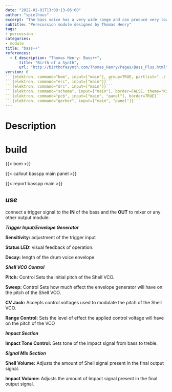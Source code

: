 ```yaml
---
date: "2022-01-01T13:09:13-06:00"
author: "spielhuus"
excerpt: "The bass voice has a very wide range and can produce very low and long bass sounds but also high pitch bass voices. the pitch is voltage controller, but the tracking is not comparable to a vco. the voltage control for the pitch does not track very well. i never use it, maybe i build a version of this module without this part."
subtitle: "Perecussion module designed by Thomas Henry"
tags:
- percussion
categories:
- module
title: "bass++"
references:
  - { description: "Thomas Henry: Bass++",
      title: "Birth of a Synth",
      url: "http://birthofasynth.com/Thomas_Henry/Pages/Bass_Plus.html" }
version: 0
```{elektron, command="bom", input=["main"], group=TRUE, partlist="../../lib/partlist.yaml"}```
```{elektron, command="erc", input=["main"]}```
```{elektron, command="drc", input=["main"]}```
```{elektron, command="schema", input=["main"], border=FALSE, theme="Kicad2000"}```
```{elektron, command="pcb", input=["main", "panel"], border=TRUE}```
```{elektron, command="gerber", input=["main", "panel"]}```
---
```


# Description

# build

{{< bom >}}

{{< callout basspp main panel >}}

{{< report basspp main >}}

## *use*

connect a trigger signal to the **IN** of the bass and the **OUT** to mixer or any other output module:

***Trigger Input/Envelope Generator***

**Sensitivity:** adjustment of the trigger input

**Status LED:**	visual feedback of operation.

**Decay:** length of the drum voice envelope


***Shell VCO Control***

**Pitch:** Control	Sets the initial pitch of the Shell VCO.

**Sweep:** Control	Sets how much effect the envelope generator will have on the pitch of the Shell VCO.

**CV Jack:** Accepts control voltages used to modulate the pitch of the Shell VCO.

**Range Control:**	Sets the level of effect the applied control voltage will have on the pitch of the VCO


***Impact Section***

**Impact Tone Control:**	Sets tone of the impact signal from bass to treble.


***Signal Mix Section***

**Shell Volume:**	Adjusts the amount of Shell signal present in the final output signal.

**Impact Volume:**	Adjusts the amount of Impact signal present in the final output signal.
